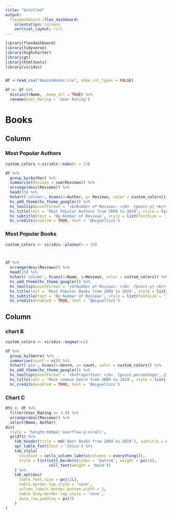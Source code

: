 ---
title: "Untitled"
output: 
  flexdashboard::flex_dashboard:
    orientation: columns
    vertical_layout: fill
---

```{r setup, include=FALSE}
library(flexdashboard)
library(tidyverse)
library(highcharter)
library(gt)
library(htmltools)
library(viridis)



```

```{r}
df <-read_csv("AmazonBooks.csv", show_col_types = FALSE)

df <- df %>%
  distinct(Name, .keep_all = TRUE) %>%
  rename(User_Rating = 'User Rating')
```

Books
======================================================================================

Column {.tabset .tabset-fade data-width=650}
-----------------------------------------------------------------------

### Most Popular Authors

```{r}
custom_colors <-viridis::mako(n = 15)

df %>%
  group_by(Author) %>%
  summarise(Reviews = sum(Reviews)) %>%
  arrange(desc(Reviews)) %>%
  head(15) %>%
  hchart('column', hcaes(x=Author, y= Reviews, color = custom_colors)) %>%
  hc_add_theme(hc_theme_google()) %>%
  hc_tooltip(pointFormat = '<b>Number of Reviews: </b>  {point.y} <br>') %>%
  hc_title(text = 'Most Popular Authors from 2009 to 2019', style = list(fontSize = '25px', fontWeight = 'bold')) %>%
  hc_subtitle(text = 'By Number of Reviews', style = list(fontSize = '15px')) %>%
  hc_credits(enabled = TRUE, text = '@miguelfzzz')

```


### Most Popular Books   

```{r}              
custom_colors <- viridis::plasma(n = 15)



df %>%
  arrange(desc(Reviews)) %>%
  head(15) %>%
  hchart('column', hcaes(x=Name, y=Reviews, color = custom_colors)) %>%
  hc_add_theme(hc_theme_google()) %>%
  hc_tooltip(pointFormat = '<b>Number of Reviews: </b>  {point.y} <br>') %>%
  hc_title(text = 'Most Popular Books from 2009 to 2019', style = list(fontSize = '25px', fontWeight = 'bold')) %>%
  hc_subtitle(text = 'By Number of Reviews', style = list(fontSize = '15px')) %>%
  hc_credits(enabled = TRUE, text = '@miguelfzzz')

```

Column {data-width=350}
-----------------------------------------------------------------------

### chart B

```{r}
custom_colors <- viridis::magma(n=2) 

df %>%
  group_by(Genre) %>%
  summarise(count = n()) %>%
  hchart('pie', hcaes(x=Genre, y= count, color = custom_colors)) %>%
  hc_add_theme(hc_theme_google()) %>%
  hc_tooltip(pointFormat = '<b>Proportion: </b>  {point.percentage:,.2f}%') %>%
  hc_title(text = 'Most common Genre from 2009 to 2019', style = list(fontSize = '25px', fontWeight = 'bold')) %>%
  hc_credits(enabled = TRUE, text = '@miguelfzzz')

```

### Chart C

```{r}

df1 <- df %>%
  filter(User_Rating >= 4.9) %>%
  arrange(desc(Reviews)) %>%
  select(Name, Author)
div(
  style = 'height:600px; overflow-y:scroll', 
  gt(df1) %>% 
    tab_header(title = md('Best Books from 2009 to 2019'), subtitle = md('By Users Rating')) %>% 
    opt_table_font(font = 'Chivo') %>% 
    tab_style(
      location = cells_column_labels(columns = everything()), 
      style = list(cell_borders(sides = 'bottom', weight = px(2)), 
                   cell_text(weight = 'bold'))
    ) %>%  
    tab_options(
      table.font.size = px(12L), 
      table.border.top.style = 'none', 
      column_labels.border.bottom.width = 2, 
      table_body.border.top.style = 'none', 
      data_row.padding = px(3)
    )
)


```

